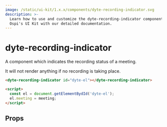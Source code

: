 ```yaml
---
image: /static/ui-kit/1.x.x/components/dyte-recording-indicator.svg
description: >-
  Learn how to use and customize the dyte-recording-indicator component in
  Ospi's UI Kit with our detailed documentation.
---
```


# dyte-recording-indicator

A component which indicates the recording status of a meeting.

It will not render anything if no recording is taking place.

```html
<dyte-recording-indicator id="dyte-el"></dyte-recording-indicator>

<script>
  const el = document.getElementBydId('dyte-el');
  el.meeting = meeting;
</script>
```

## Props

<PropsTable of="dyte-recording-indicator" />

<head>
  <title>UI Kit dyte-recording-indicator</title>
</head>
